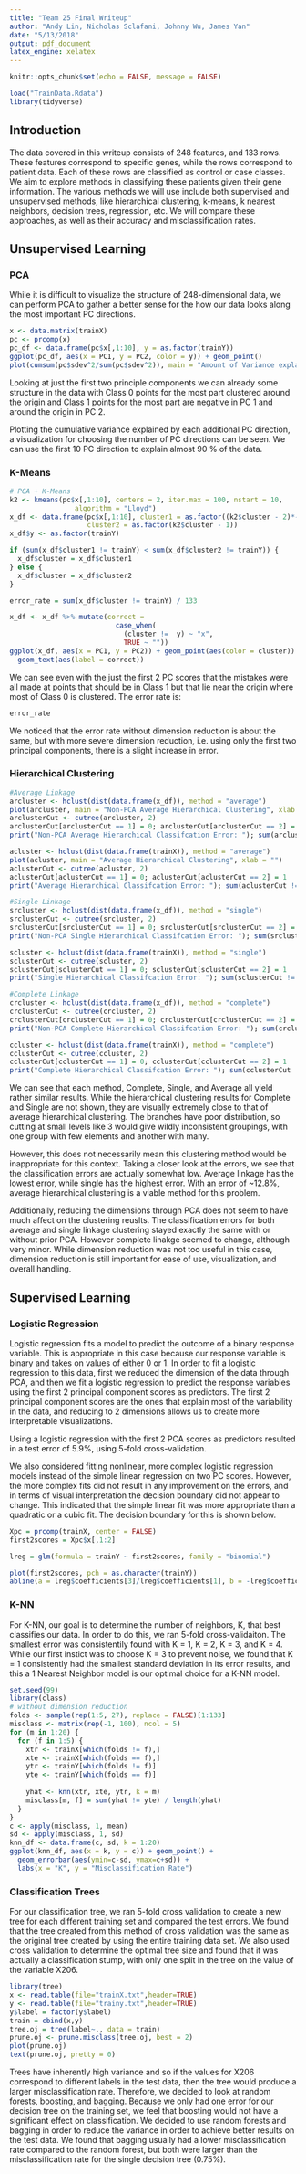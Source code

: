 ```yaml
---
title: "Team 25 Final Writeup"
author: "Andy Lin, Nicholas Sclafani, Johnny Wu, James Yan"
date: "5/13/2018"
output: pdf_document
latex_engine: xelatex
---
```


```r
knitr::opts_chunk$set(echo = FALSE, message = FALSE)
```

```r
load("TrainData.Rdata")
library(tidyverse)
```

## Introduction

The data covered in this writeup consists of 248 features, and 133 rows. These features correspond to specific genes, while the rows correspond to patient data. Each of these rows are classified as control or case classes. We aim to explore methods in classifying these patients given their gene information. The various methods we will use include both supervised and unsupervised methods, like hierarchical clustering, k-means, k nearest neighbors, decision trees, regression, etc. We will compare these approaches, as well as their accuracy and misclassification rates. 

## Unsupervised Learning

### PCA

While it is difficult to visualize the structure of 248-dimensional data, we can perform PCA to gather a better sense for the how our data looks along the most important PC directions.

```r
x <- data.matrix(trainX)
pc <- prcomp(x)
pc_df <- data.frame(pc$x[,1:10], y = as.factor(trainY))
ggplot(pc_df, aes(x = PC1, y = PC2, color = y)) + geom_point()
plot(cumsum(pc$sdev^2/sum(pc$sdev^2)), main = "Amount of Variance explained by PC directions", xlab = "PC directions", ylab = "Variance")
```

Looking at just the first two principle components we can already some structure in the data with Class 0 points for the most part clustered around the origin and Class 1 points for the most part are negative in PC 1 and around the origin in PC 2.

Plotting the cumulative variance explained by each additional PC direction, a visualization for choosing the number of PC directions can be seen. We can use the first 10 PC direction to explain almost 90 % of the data.

### K-Means

```r
# PCA + K-Means
k2 <- kmeans(pc$x[,1:10], centers = 2, iter.max = 100, nstart = 10, 
                algorithm = "Lloyd")
x_df <- data.frame(pc$x[,1:10], cluster1 = as.factor((k2$cluster - 2)*-1),
                   cluster2 = as.factor(k2$cluster - 1))
x_df$y <- as.factor(trainY)

if (sum(x_df$cluster1 != trainY) < sum(x_df$cluster2 != trainY)) {
  x_df$cluster = x_df$cluster1
} else {
  x_df$cluster = x_df$cluster2
}

error_rate = sum(x_df$cluster != trainY) / 133

x_df <- x_df %>% mutate(correct = 
                          case_when(
                            (cluster !=  y) ~ "x",
                            TRUE ~ ""))
ggplot(x_df, aes(x = PC1, y = PC2)) + geom_point(aes(color = cluster)) + 
  geom_text(aes(label = correct))
```

We can see even with the just the first 2 PC scores that the mistakes were all made at points that should be in Class 1 but that lie near the origin where most of Class 0 is clustered. The error rate is:
```r
error_rate
```

We noticed that the error rate without dimension reduction is about the same, but with more severe dimension reduction, i.e. using only the first two principal components, there is a slight increase in error.

### Hierarchical Clustering

```r
#Average Linkage
arcluster <- hclust(dist(data.frame(x_df)), method = "average")
plot(arcluster, main = "Non-PCA Average Hierarchical Clustering", xlab = "")
arclusterCut <- cutree(arcluster, 2)
arclusterCut[arclusterCut == 1] = 0; arclusterCut[arclusterCut == 2] = 1
print("Non-PCA Average Hierarchical Classifcation Error: "); sum(arclusterCut != trainY) / 133

acluster <- hclust(dist(data.frame(trainX)), method = "average")
plot(acluster, main = "Average Hierarchical Clustering", xlab = "")
aclusterCut <- cutree(acluster, 2)
aclusterCut[aclusterCut == 1] = 0; aclusterCut[aclusterCut == 2] = 1
print("Average Hierarchical Classifcation Error: "); sum(aclusterCut != trainY) / 133

#Single Linkage
srcluster <- hclust(dist(data.frame(x_df)), method = "single")
srclusterCut <- cutree(srcluster, 2)
srclusterCut[srclusterCut == 1] = 0; srclusterCut[srclusterCut == 2] = 1
print("Non-PCA Single Hierarchical Classifcation Error: "); sum(srclusterCut != trainY) / 133

scluster <- hclust(dist(data.frame(trainX)), method = "single")
sclusterCut <- cutree(scluster, 2)
sclusterCut[sclusterCut == 1] = 0; sclusterCut[sclusterCut == 2] = 1
print("Single Hierarchical Classifcation Error: "); sum(sclusterCut != trainY) / 133

#Complete Linkage
crcluster <- hclust(dist(data.frame(x_df)), method = "complete")
crclusterCut <- cutree(crcluster, 2)
crclusterCut[crclusterCut == 1] = 0; crclusterCut[crclusterCut == 2] = 1
print("Non-PCA Complete Hierarchical Classifcation Error: "); sum(crclusterCut != trainY) / 133

ccluster <- hclust(dist(data.frame(trainX)), method = "complete")
cclusterCut <- cutree(ccluster, 2)
cclusterCut[cclusterCut == 1] = 0; cclusterCut[cclusterCut == 2] = 1
print("Complete Hierarchical Classifcation Error: "); sum(cclusterCut != trainY) / 133
```

We can see that each method, Complete, Single, and Average all yield rather similar results. While the hierarchical clustering results for Complete and Single are not shown, they are visually extremely close to that of average hierarchical clustering. The branches have poor distribution, so cutting at small levels like 3 would give wildly inconsistent groupings, with one group with few elements and another with many. 

However, this does not necessarily mean this clustering method would be inappropriate for this context. Taking a closer look at the errors, we see that the classification errors are actually somewhat low. Average linkage has the lowest error, while single has the highest error. With an error of ~12.8%, average hierarchical clustering is a viable method for this problem. 

Additionally, reducing the dimensions through PCA does not seem to have much affect on the clustering reuslts. The classification errors for both average and single linkage clustering stayed exactly the same with or without prior PCA. However complete linakge seemed to change, although very minor. While dimension reduction was not too useful in this case, dimension reduction is still important for ease of use, visualization, and overall handling. 

## Supervised Learning

### Logistic Regression

Logistic regression fits a model to predict the outcome of a binary response variable. This is appropriate in this case because our response variable is binary and takes on values of either 0 or 1. In order to fit a logistic regression to this data, first we reduced the dimension of the data through PCA, and then we fit a logistic regression to predict the response variables using the first 2 principal component scores as predictors. The first 2 principal component scores are the ones that explain most of the variability in the data, and reducing to 2 dimensions allows us to create more interpretable visualizations.

Using a logistic regression with the first 2 PCA scores as predictors resulted in a test error of 5.9%, using 5-fold cross-validation. 

We also considered fitting nonlinear, more complex logistic regression models instead of the simple linear regression on two PC scores. However, the more complex fits did not result in any improvement on the errors, and in terms of visual interpretation the decision boundary did not appear to change. This indicated that the simple linear fit was more appropriate than a quadratic or a cubic fit. The decision boundary for this is shown below.

```r
Xpc = prcomp(trainX, center = FALSE)
first2scores = Xpc$x[,1:2]

lreg = glm(formula = trainY ~ first2scores, family = "binomial")

plot(first2scores, pch = as.character(trainY))
abline(a = lreg$coefficients[3]/lreg$coefficients[1], b = -lreg$coefficients[2]/lreg$coefficients[1], col = "blue", lwd = 2)
```

### K-NN

For K-NN, our goal is to determine the number of neighbors, K, that best classifies our data. In order to do this, we ran 5-fold cross-validaiton. The smallest error was consistentily found with K = 1, K = 2, K = 3, and K = 4. While our first instict was to choose K = 3 to prevent noise, we found that K = 1 consistently had the smallest standard deviation in its error results, and this a 1 Nearest Neighbor model is our optimal choice for a K-NN model.
```r
set.seed(99)
library(class)
# without dimension reduction
folds <- sample(rep(1:5, 27), replace = FALSE)[1:133]
misclass <- matrix(rep(-1, 100), ncol = 5)
for (m in 1:20) {
  for (f in 1:5) {
    xtr <- trainX[which(folds != f),]
    xte <- trainX[which(folds == f),] 
    ytr <- trainY[which(folds != f)]
    yte <- trainY[which(folds == f)]
    
    yhat <- knn(xtr, xte, ytr, k = m)
    misclass[m, f] = sum(yhat != yte) / length(yhat)
  }
}
c <- apply(misclass, 1, mean)
sd <- apply(misclass, 1, sd)
knn_df <- data.frame(c, sd, k = 1:20)
ggplot(knn_df, aes(x = k, y = c)) + geom_point() + 
  geom_errorbar(aes(ymin=c-sd, ymax=c+sd)) + 
  labs(x = "K", y = "Misclassification Rate")
```

### Classification Trees

For our classification tree, we ran 5-fold cross validation to create a new tree for each different training set and compared the test errors. We found that the tree created from this method of cross validation was the same as the original tree created by using the entire training data set. We also used cross validation to determine the optimal tree size and found that it was actually a classification stump, with only one split in the tree on the value of the variable X206. 

```r
library(tree)
x <- read.table(file="trainX.txt",header=TRUE)
y <- read.table(file="trainy.txt",header=TRUE)
y$label = factor(y$label)
train = cbind(x,y)
tree.oj = tree(label~., data = train)
prune.oj <- prune.misclass(tree.oj, best = 2)
plot(prune.oj)
text(prune.oj, pretty = 0)
```

Trees have inherently high variance and so if the values for X206 correspond to different labels in the test data, then the tree would produce a larger misclassification rate. Therefore, we decided to look at random forests, boosting, and bagging. Because we only had one error for our decision tree on the training set, we feel that boosting would not have a significant effect on classification. We decided to use random forests and bagging in order to reduce the variance in order to achieve better results on the test data. We found that bagging usually had a lower misclassification rate compared to the random forest, but both were larger than the misclassification rate for the single decision tree (0.75%).
